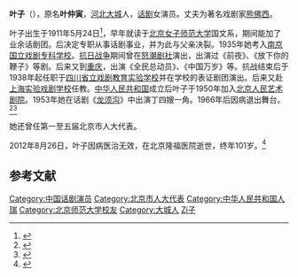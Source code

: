{{otheruse|葉子 (消歧義)}}
'''叶子'''（{{bd|1911年|5月24日|2012年|8月26日|catIdx=Ye叶}}），原名'''叶仲寅'''，[[河北|河北]][[大城縣|大城]]人，[[话剧|话剧]]女演员。丈夫为著名戏剧家[[熊佛西|熊佛西]]。

叶子出生于1911年5月24日<ref>{{cite web|url=http://news.163.com/11/0524/15/74R2UIP200014AEF.html|title=北京人艺老艺术家叶子喜迎百岁生日|publisher=网易|date=2011-05-24|deadurl=yes|archiveurl=https://web.archive.org/web/20110527205839/http://news.163.com/11/0524/15/74R2UIP200014AEF.html|archivedate=2011-05-27|accessdate=2011-05-24}}</ref>，早年就读于[[北京女子师范大学|北京女子师范大学]]国文系，期间能加了业余话剧团。后决定专职从事话剧事业，并为此与父亲决裂。1935年她考入[[南京|南京]][[国立戏剧专科学校|国立戏剧专科学校]]。[[抗日战争|抗日战争]]期间曾在[[怒潮剧社|怒潮剧社]]演出，出演过《前夜》、《放下你的鞭子》等剧。后来又到[[重庆|重庆]]，出演《全民总动员》、《中国万岁》等。抗战结束后于1938年起任职于[[四川省立戏剧教育实验学校|四川省立戏剧教育实验学校]]并在学校的表证剧团演出。后来又赴[[上海实验戏剧学校|上海实验戏剧学校]]任教。[[中华人民共和国|中华人民共和国]]成立后叶子于1950年加入[[北京人民艺术剧院|北京人民艺术剧院]]。1953年她在话剧《[[龙须沟|龙须沟]]》中出演丁四嫂一角。1966年后因病退出舞台。<ref>{{cite web|url=http://www.chinaculture.org/gb/cn_zgwh/2004-06/28/content_50049.htm|title=叶子（1911— ）|publisher=中国文化网|deadurl=yes|archiveurl=https://web.archive.org/web/20090408195536/http://www.chinaculture.org/gb/cn_zgwh/2004-06/28/content_50049.htm|archivedate=2009-04-08|accessdate=2011-05-24}}</ref><ref>{{cite web|url=http://culture.people.com.cn/GB/40462/40465/6898848.html|title=叶子：中国话剧界元老 为艺术舍弃所有|publisher=人民网|date=2008-02-20|accessdate=2011-05-24|archive-date=2011-12-19|archive-url=https://web.archive.org/web/20111219142803/http://culture.people.com.cn/GB/40462/40465/6898848.html|dead-url=no}}</ref>

她还曾任第一至五届北京市人大代表。

2012年8月26日，叶子因病医治无效，在北京隆福医院逝世，终年101岁。<ref>{{cite web|url=http://epaper.bjnews.com.cn/html/2012-08/27/content_367445.htm?div=-1|title=表演艺术家叶子在京去世|publisher=《[[新京报|新京报]]》|date=2012年8月27日|accessdate=2012年8月27日|archive-date=2012年8月31日|archive-url=https://web.archive.org/web/20120831060251/http://epaper.bjnews.com.cn/html/2012-08/27/content_367445.htm?div=-1|dead-url=no}}</ref>

== 参考文献 ==
{{reflist}}

{{DEFAULTSORT:Ye叶}}
[[Category:中国话剧演员|Category:中国话剧演员]]
[[Category:北京市人大代表|Category:北京市人大代表]]
[[Category:中华人民共和国人瑞|Category:中华人民共和国人瑞]]
[[Category:北京师范大学校友|Category:北京师范大学校友]]
[[Category:大城人|Category:大城人]]
[[Category:葉姓|Zi子]]